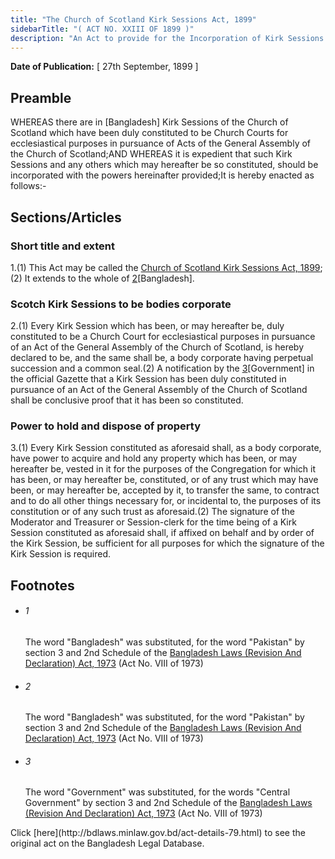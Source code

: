 ```yaml
---
title: "The Church of Scotland Kirk Sessions Act, 1899"
sidebarTitle: "( ACT NO. XXIII OF 1899 )"
description: "An Act to provide for the Incorporation of Kirk Sessions of the Church of Scotland in 1[Bangladesh]."
---
```


**Date of Publication:** [ 27th September, 1899 ]

## Preamble

WHEREAS there are in [Bangladesh] Kirk Sessions of the Church of Scotland which have been duly constituted to be Church Courts for ecclesiastical purposes in pursuance of Acts of the General Assembly of the Church of Scotland;AND WHEREAS it is expedient that such Kirk Sessions and any others which may hereafter be so constituted, should be incorporated with the powers hereinafter provided;It is hereby enacted as follows:-

## Sections/Articles

### Short title and extent

1.(1) This Act may be called the [Church of Scotland Kirk Sessions Act, 1899](/laws/volume-5/act-79 "Church of Scotland Kirk Sessions Act, 1899");(2) It extends to the whole of [2](1)[Bangladesh].

### Scotch Kirk Sessions to be bodies corporate

2.(1) Every Kirk Session which has been, or may hereafter be, duly constituted to be a Church Court for ecclesiastical purposes in pursuance of an Act of the General Assembly of the Church of Scotland, is hereby declared to be, and the same shall be, a body corporate having perpetual succession and a common seal.(2) A notification by the [3](1)[Government] in the official Gazette that a Kirk Session has been duly constituted in pursuance of an Act of the General Assembly of the Church of Scotland shall be conclusive proof that it has been so constituted.

### Power to hold and dispose of property

3.(1) Every Kirk Session constituted as aforesaid shall, as a body corporate, have power to acquire and hold any property which has been, or may hereafter be, vested in it for the purposes of the Congregation for which it has been, or may hereafter be, constituted, or of any trust which may have been, or may hereafter be, accepted by it, to transfer the same, to contract and to do all other things necessary for, or incidental to, the purposes of its constitution or of any such trust as aforesaid.(2) The signature of the Moderator and Treasurer or Session-clerk for the time being of a Kirk Session constituted as aforesaid shall, if affixed on behalf and by order of the Kirk Session, be sufficient for all purposes for which the signature of the Kirk Session is required.

## Footnotes

- ###### 1

  The word "Bangladesh" was substituted, for the word "Pakistan" by section 3 and 2nd Schedule of the [Bangladesh Laws (Revision And Declaration) Act, 1973](/laws/volume-17/act-430 "Bangladesh Laws (Revision And Declaration) Act, 1973") (Act No. VIII of 1973)

- ###### 2

  The word "Bangladesh" was substituted, for the word "Pakistan" by section 3 and 2nd Schedule of the [Bangladesh Laws (Revision And Declaration) Act, 1973](/laws/volume-17/act-430 "Bangladesh Laws (Revision And Declaration) Act, 1973") (Act No. VIII of 1973)

- ###### 3

  The word "Government" was substituted, for the words "Central Government" by section 3 and 2nd Schedule of the [Bangladesh Laws (Revision And Declaration) Act, 1973](/laws/volume-17/act-430 "Bangladesh Laws (Revision And Declaration) Act, 1973") (Act No. VIII of 1973)

<Note>
  Click [here](http://bdlaws.minlaw.gov.bd/act-details-79.html) to see the original act on the Bangladesh Legal Database.
</Note>
